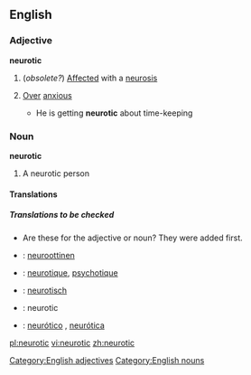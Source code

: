 ==English==
===Adjective===
'''neurotic'''
#(''obsolete?'') [[Affected]] with a [[neurosis]]
#{{informal}} [[Over]] [[anxious]]
#* He is getting '''neurotic''' about time-keeping

===Noun===
'''neurotic'''
#A neurotic person

====Translations====
{{top}}
{{mid}}
{{bottom}}

=====Translations to be checked=====
{{checktrans}}
* Are these for the adjective or noun? They were added first.
*{{ttbc|Finnish}}: [[neuroottinen]]
*{{ttbc|French}}: [[neurotique]], [[psychotique]]
*{{ttbc|German}}: [[neurotisch]]
*{{ttbc|Interlingua}}: neurotic
*{{ttbc|Portuguese}}: [[neurótico]] {{m}}, [[neurótica]] {{f}}
[[Category:English adjectives]]
[[Category:English nouns]]

[[pl:neurotic]]
[[vi:neurotic]]
[[zh:neurotic]]